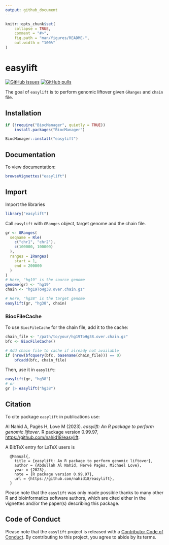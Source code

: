 ```yaml
---
output: github_document
---
```


```r
knitr::opts_chunk$set(
    collapse = TRUE,
    comment = "#>",
    fig.path = "man/figures/README-",
    out.width = "100%"
)
```

# easylift

<!-- badges: start -->
[![GitHub issues](https://img.shields.io/github/issues/nahid18/easylift)](https://github.com/nahid18/easylift/issues)
[![GitHub pulls](https://img.shields.io/github/issues-pr/nahid18/easylift)](https://github.com/nahid18/easylift/pulls)
<!-- badges: end -->

The goal of `easylift` is to perform genomic liftover given `GRanges` and `chain` file.

## Installation

```r
if (!require("BiocManager", quietly = TRUE))
    install.packages("BiocManager")

BiocManager::install("easylift")
```

## Documentation
To view documentation:
```r
browseVignettes("easylift")
```

## Import

Import the libraries
```r
library("easylift")
```

Call `easylift` with `GRanges` object, target genome and the chain file.

```r
gr <- GRanges(
  seqname = Rle(
    c("chr1", "chr2"), 
    c(100000, 100000)
  ),
  ranges = IRanges(
    start = 1, 
    end = 200000
  )
)
# Here, "hg19" is the source genome
genome(gr) <- "hg19"
chain <- "hg19ToHg38.over.chain.gz"

# Here, "hg38" is the target genome
easylift(gr, "hg38", chain)
```

### BiocFileCache

To use `BiocFileCache` for the chain file, add it to the cache:

```r
chain_file <- "/path/to/your/hg19ToHg38.over.chain.gz"
bfc <- BiocFileCache()

# Add chain file to cache if already not available
if (nrow(bfcquery(bfc, basename(chain_file))) == 0)
    bfcadd(bfc, chain_file)
```
Then, use it in `easylift`:
```r
easylift(gr, "hg38") 
# or
gr |> easylift("hg38") 
```

## Citation

To cite package `easylift` in publications use:

  Al Nahid A, Pagès H, Love M (2023). _easylift: An R package to perform
  genomic liftover_. R package version 0.99.97,
  <https://github.com/nahid18/easylift>.


A BibTeX entry for LaTeX users is

```
  @Manual{,
    title = {easylift: An R package to perform genomic liftover},
    author = {Abdullah Al Nahid, Hervé Pagès, Michael Love},
    year = {2023},
    note = {R package version 0.99.97},
    url = {https://github.com/nahid18/easylift},
  }
```

Please note that the `easylift` was only made possible thanks to many other R and bioinformatics software authors, which are cited either in the vignettes and/or the paper(s) describing this package.

## Code of Conduct

Please note that the `easylift` project is released with a [Contributor Code of Conduct](http://bioconductor.org/about/code-of-conduct/). By contributing to this project, you agree to abide by its terms.



